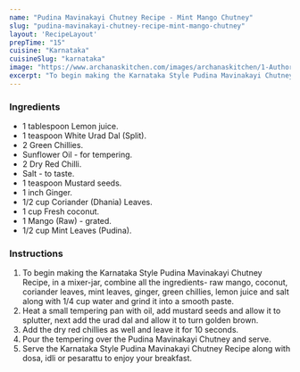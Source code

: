 ---
name: "Pudina Mavinakayi Chutney Recipe - Mint Mango Chutney"
slug: "pudina-mavinakayi-chutney-recipe-mint-mango-chutney"
layout: 'RecipeLayout'
prepTime: "15"
cuisine: "Karnataka"
cuisineSlug: "karnataka"
image: "https://www.archanaskitchen.com/images/archanaskitchen/1-Author/sibyl_sunitha/Karnataka_Style_Pudina_Mavinkayi_Chutney_Recipe_Mint_Mango_Chutney.jpg"
excerpt: "To begin making the Karnataka Style Pudina Mavinakayi Chutney Recipe, in a mixer-jar, combine all the ingredients-  raw mango, coconut, coriander leaves,  mint leaves, ginger,  green chillies, lemon juice and salt along with  14 cup water and grind it into a smooth paste"
---

### Ingredients

- 1 tablespoon Lemon juice.
- 1 teaspoon White Urad Dal (Split).
- 2 Green Chillies.
- Sunflower Oil - for tempering.
- 2 Dry Red Chilli.
- Salt - to taste.
- 1 teaspoon Mustard seeds.
- 1 inch Ginger.
- 1/2 cup Coriander (Dhania) Leaves.
- 1 cup Fresh coconut.
- 1 Mango (Raw) - grated.
- 1/2 cup Mint Leaves (Pudina).

### Instructions

1. To begin making the Karnataka Style Pudina Mavinakayi Chutney Recipe, in a mixer-jar, combine all the ingredients-  raw mango, coconut, coriander leaves,  mint leaves, ginger,  green chillies, lemon juice and salt along with  1/4 cup water and grind it into a smooth paste.
1. Heat a small tempering pan with oil, add mustard seeds and allow it to splutter, next add the urad dal and allow it to turn golden brown.
1. Add the dry red chillies as well and leave it for 10 seconds.
1. Pour the tempering over the Pudina Mavinakayi Chutney and serve.
1. Serve the Karnataka Style Pudina Mavinakayi Chutney Recipe along with dosa, idli or pesarattu to enjoy your breakfast.
